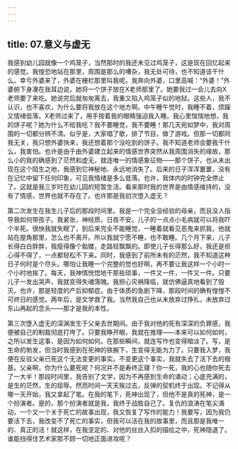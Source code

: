 ```yaml
---
---
---
```

title: 07.意义与虚无
---




我感到幼儿园就像一个鸡笼子，当然那时的我还未见过鸡笼子，这是现在回忆起来的感觉。我惶恐地站在那里，周围是那么的嘈杂，我无处可待，也不知道该干什么。幸亏外婆来了，外婆在栅栏那里叫我呢。我奔向外婆，口里高喊：“外婆！”外婆俯下身凑在我耳边说，她将一个饼子放在X老师那里了。她要我过一会儿去向X老师要了来吃。她说完后就匆匆离去，我重又陷入鸡笼子似的地狱。这些人，我不认识，也不喜欢，为什么要将我放在这个地方啊。中午睡午觉时，我睡不着，烦躁又情绪低落。X老师过来了，用手按着我的眼睛强迫我入睡。我心里惴惴地想，我的饼子呢？她为什么不给我吃？我不要睡觉，我不要睡！那几天宛如梦中，我对周围的一切都分辨不清。似乎是，大家唱了歌，排了节目，做了游戏。但那一切都同我无关，我只想外婆快来，我还想着那个没吃到的饼子。我不知道老师会要我干什么，我害怕。也许是由于由外婆建立起来的情感世界突然从我周围消失的缘故，那么小的我的确感到了茫然和虚无，就连唯一的情感象征物——那个饼子，也从未出现在这个陌生之地，我感到它神秘地、永远地消失了。后来的日子浑浑噩噩，没有在记忆中留下任何印象，可见我情绪是多么低落。也许，我体内的时钟完全停止了。这就是我三岁时在幼儿园的短暂生活。看来那时我的世界是由情感维持的，没有了情感，世界也就不存在了。也许那是我初次堕入虚无？

第二次发生在我生儿子后的那段时间里。我是一个完全没经验的母亲，而且没人指导我如何带孩子。我紧张，神经质，日夜不安。儿子的一点点小毛病就可以将我吓个半死。很快我就失眠了，到后来完全不能睡觉，一睡着就看见恶鬼来抓我，他就站在屋角那里，怎么也不离开。所以我就宁愿不睡，也不敢睡。几个月下来，儿子长得白白胖胖，我瘦得像个骷髅，走路轻飘飘的。即使儿子长得那么好，我还是担心得不得了，一点都轻松不下来。同时，我感到了前所未有的茫然，我不知道这种日子何时是个尽头。哪怕让我睡一个完整的觉也好啊，再不要让我这样一个小时一个小时地挨了。每天，我神情恍惚地干那些琐事，一件又一件，一件又一件。只要儿子一发出哭声，我就变得失魂落魄。我担心灾祸降临，就仿佛逼真地看到了毁灭。也许，那是轻度的产后抑郁症。由于体质的急剧下降，那段时间的确有惶惶不可终日的感觉。两年后，是文学救了我。当然我自己也从未放弃过挣扎，未放弃过东山再起的念头——那才是我的本性。

第三次堕入虚无的深渊发生于父亲去世期间。由于我对他的死有深深的负罪感，我便被自己的制裁彻底打垮了。只要我睁开眼，我就在推理——本来可以如何如何，之所以发生这事，是因为如何如何。在那些瞬间，就连写作也变得暗淡了。写，是生命的勃发，但当时我感到在死神的铁腕下，生变得无能为力了。只要我入梦，我便在反驳父亲已死这个无法变更的事实。不变更这个事实，我就失去了活下去的根基。父亲啊，你为什么要死呢？何况并不是寿终正寝？你一死，我的心也随你死去了一大半！那段时间里，我告别了文学，因为不再感到生命的涌动；心底充满的，是生的茫然，生的屈辱。然而时间一天天挨过去，反弹的契机终于出现。不记得从哪一天开始，我又拿起了笔。在我的笔下，死神出现了，但他不是真的死神，是一个扮演者。是的，那个扮演者就是我，我终于战胜自己了。复仇的浪涛在笔尖涌动，一个又一个关于死亡的故事出现，我又恢复了写作的能力！我要写，因为我仍要活下去，我改变不了死亡的事实，但我可以活在我的故事里，而且那是我唯一的、真正的活！就这样，在我坚定的、对他的丝丝入扣的描绘之中，死神隐退了。谁能挡得住艺术家那不顾一切地正面进攻呢？